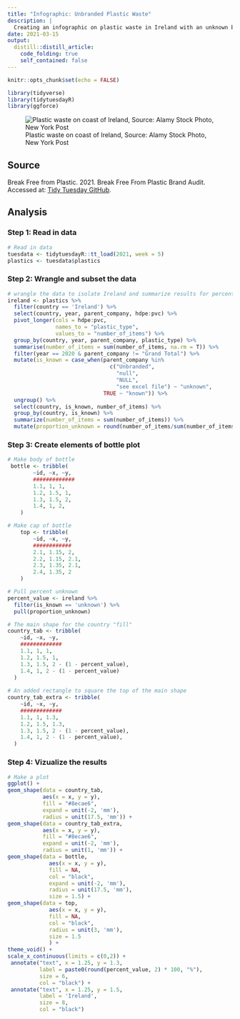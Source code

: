 ```yaml
---
title: "Infographic: Unbranded Plastic Waste"
description: |
  Creating an infographic on plastic waste in Ireland with an unknown brand.
date: 2021-03-15
output:
  distill::distill_article:
    code_folding: true
    self_contained: false
---
```



```r
knitr::opts_chunk$set(echo = FALSE)

library(tidyverse)
library(tidytuesdayR)
library(ggforce)
```


![Plastic waste on coast of Ireland, Source: Alamy Stock Photo, New York Post](ireland_plastic.jpg)

## Source

Break Free from Plastic. 2021. Break Free From Plastic Brand Audit. Accessed at: [Tidy Tuesday GitHub](https://github.com/rfordatascience/tidytuesday/blob/master/data/2021/2021-01-26/readme.md).

## Analysis

### Step 1: Read in data
```r
# Read in data
tuesdata <- tidytuesdayR::tt_load(2021, week = 5)
plastics <- tuesdata$plastics
```

### Step 2: Wrangle and subset the data
```r
# wrangle the data to isolate Ireland and summarize results for percent of plastics reported with no known brand in 2020
ireland <- plastics %>% 
  filter(country == 'Ireland') %>% 
  select(country, year, parent_company, hdpe:pvc) %>% 
  pivot_longer(cols = hdpe:pvc, 
               names_to = "plastic_type", 
               values_to = "number_of_items") %>% 
  group_by(country, year, parent_company, plastic_type) %>% 
  summarise(number_of_items = sum(number_of_items, na.rm = T)) %>% 
  filter(year == 2020 & parent_company != "Grand Total") %>% 
  mutate(is_known = case_when(parent_company %in% 
                                c("Unbranded", 
                                  "null", 
                                  "NULL", 
                                  "see excel file") ~ "unknown",
                              TRUE ~ "known")) %>% 
  ungroup() %>% 
  select(country, is_known, number_of_items) %>% 
  group_by(country, is_known) %>% 
  summarize(number_of_items = sum(number_of_items)) %>% 
  mutate(proportion_unknown = round(number_of_items/sum(number_of_items), 2))
```

### Step 3: Create elements of bottle plot
```r
# Make body of bottle
 bottle <- tribble(
        ~id, ~x, ~y,
        #############
        1.1, 1, 1, 
        1.2, 1.5, 1, 
        1.3, 1.5, 2,
        1.4, 1, 2,
    )

# Make cap of bottle
    top <- tribble(
        ~id, ~x, ~y,
        ############
        2.1, 1.15, 2,
        2.2, 1.15, 2.1,
        2.3, 1.35, 2.1,
        2.4, 1.35, 2
    )

# Pull percent unknown  
percent_value <- ireland %>% 
  filter(is_known == 'unknown') %>% 
  pull(proportion_unknown)

# The main shape for the country "fill"
country_tab <- tribble(
    ~id, ~x, ~y,
    #############
    1.1, 1, 1, 
    1.2, 1.5, 1, 
    1.3, 1.5, 2 - (1 - percent_value),
    1.4, 1, 2 - (1 - percent_value)
  )
    
# An added rectangle to square the top of the main shape
country_tab_extra <- tribble(
    ~id, ~x, ~y,
    #############
    1.1, 1, 1.3, 
    1.2, 1.5, 1.3, 
    1.3, 1.5, 2 - (1 - percent_value),
    1.4, 1, 2 - (1 - percent_value),
  )

```

### Step 4: Vizualize the results
```r
# Make a plot
ggplot() +
geom_shape(data = country_tab, 
           aes(x = x, y = y), 
           fill = "#8ecae6",
           expand = unit(-2, 'mm'), 
           radius = unit(17.5, 'mm')) +
geom_shape(data = country_tab_extra, 
           aes(x = x, y = y), 
           fill = "#8ecae6",
           expand = unit(-2, 'mm'), 
           radius = unit(1, 'mm')) +
geom_shape(data = bottle, 
             aes(x = x, y = y),
             fill = NA,
             col = "black",
             expand = unit(-2, 'mm'),
             radius = unit(17.5, 'mm'),
             size = 1.5) +
geom_shape(data = top,
             aes(x = x, y = y),
             fill = NA,
             col = "black",
             radius = unit(3, 'mm'),
             size = 1.5
             ) +
theme_void() + 
scale_x_continuous(limits = c(0,2)) +
 annotate("text", x = 1.25, y = 1.3, 
          label = paste0(round(percent_value, 2) * 100, "%"),
          size = 6, 
          col = "black") +
 annotate("text", x = 1.25, y = 1.5, 
          label = 'Ireland',
          size = 8, 
          col = "black")
```


